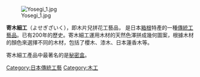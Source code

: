 [[File:Yosegi_1.jpg|thumb]]

'''寄木細工'''（よせぎざいく），即木片兒拼花工藝品，<!-- /* Font Definitions */ @font-face	{font-family:宋体;	panose-1:2 1 6 0 3 1 1 1 1 1;	mso-font-alt:SimSun;	mso-font-charset:134;	mso-generic-font-family:auto;	mso-font-pitch:variable;	mso-font-signature:3 135135232 16 0 262145 0;}@font-face	{font-family:"Cambria Math";	panose-1:2 4 5 3 5 4 6 3 2 4;	mso-font-charset:0;	mso-generic-font-family:roman;	mso-font-pitch:variable;	mso-font-signature:-1610611985 1107304683 0 0 159 0;}@font-face	{font-family:Calibri;	panose-1:2 15 5 2 2 2 4 3 2 4;	mso-font-charset:0;	mso-generic-font-family:swiss;	mso-font-pitch:variable;	mso-font-signature:-1610611985 1073750139 0 0 159 0;}@font-face	{font-family:"\@宋体";	panose-1:2 1 6 0 3 1 1 1 1 1;	mso-font-charset:134;	mso-generic-font-family:auto;	mso-font-pitch:variable;	mso-font-signature:3 135135232 16 0 262145 0;} /* Style Definitions */ p.MsoNormal, li.MsoNormal, div.MsoNormal	{mso-style-unhide:no;	mso-style-qformat:yes;	mso-style-parent:"";	margin:0pt;	margin-bottom:.0001pt;	text-align:justify;	text-justify:inter-ideograph;	mso-pagination:none;	font-size:10.5pt;	mso-bidi-font-size:11.0pt;	font-family:"Calibri","sans-serif";	mso-ascii-font-family:Calibri;	mso-ascii-theme-font:minor-latin;	mso-fareast-font-family:宋体;	mso-fareast-theme-font:minor-fareast;	mso-hansi-font-family:Calibri;	mso-hansi-theme-font:minor-latin;	mso-bidi-font-family:"Times New Roman";	mso-bidi-theme-font:minor-bidi;	mso-font-kerning:1.0pt;}.MsoChpDefault	{mso-style-type:export-only;	mso-default-props:yes;	mso-bidi-font-family:"Times New Roman";	mso-bidi-theme-font:minor-bidi;} /* Page Definitions */ @page	{mso-page-border-surround-header:no;	mso-page-border-surround-footer:no;}@page Section1	{size:595.3pt 841.9pt;	margin:72.0pt 90.0pt 72.0pt 90.0pt;	mso-header-margin:42.55pt;	mso-footer-margin:49.6pt;	mso-paper-source:0;	layout-grid:15.6pt;}div.Section1	{page:Section1;}-->是日本[[箱根町|箱根]]特產的一種[[傳統|傳統]][[工藝品|工藝品]]。已有200年的歷史。寄木細工運用木材的天然色澤拼成幾何圖案，根據木材的顏色來選擇不同的木材，包括了櫻木、漆木、日本蓮香木等。

寄木細工產品中最著名的是[[秘密盒|秘密盒]]。

{{木製品}}
{{日本的传统艺能}}
{{Authority control}}
[[Category:日本傳統工藝|Category:日本傳統工藝]]
[[Category:木工|Category:木工]]